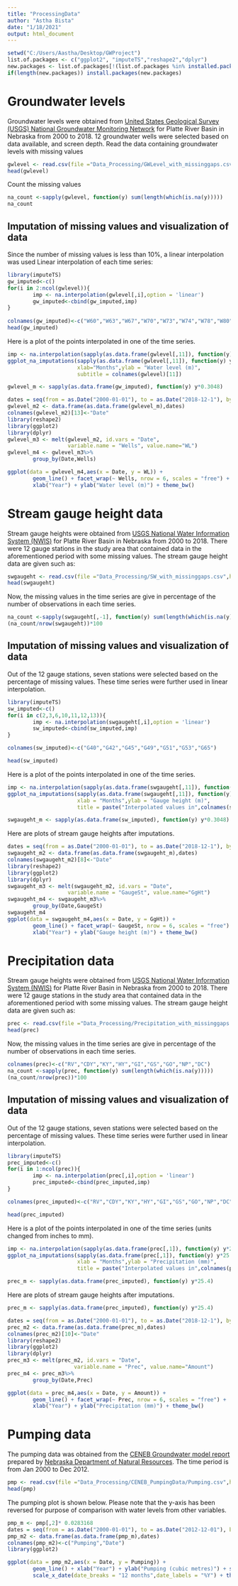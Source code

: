 ```yaml
---
title: "ProcessingData"
author: "Astha Bista"
date: "1/18/2021"
output: html_document
---
```

```r
setwd("C:/Users/Aastha/Desktop/GWProject")
list.of.packages <- c("ggplot2", "imputeTS","reshape2","dplyr")
new.packages <- list.of.packages[!(list.of.packages %in% installed.packages()[,"Package"])]
if(length(new.packages)) install.packages(new.packages)
```

# Groundwater levels
Groundwater levels were obtained from [United States Geological Survey (USGS) National Groundwater Monitoring Network](https://cida.usgs.gov/ngwmn/) for Platte River Basin in Nebraska from 2000 to 2018. 12 groundwater wells were selected based on data available, and screen depth. 
Read the data containing groundwater levels with missing values

```r
gwlevel <- read.csv(file ="Data_Processing/GWLevel_with_missinggaps.csv",header = TRUE)
head(gwlevel)
```

Count the missing values
```r
na_count <-sapply(gwlevel, function(y) sum(length(which(is.na(y)))))
na_count
```


## Imputation of missing values and visualization of data

Since the number of missing values is less than 10%, a linear interpolation was used
Linear interpolation of each time series:

```r
library(imputeTS)
gw_imputed<-c()
for(i in 2:ncol(gwlevel)){
        imp <- na.interpolation(gwlevel[,i],option = 'linear')
        gw_imputed<-cbind(gw_imputed,imp)
}
       
colnames(gw_imputed)<-c("W60","W63","W67","W70","W73","W74","W78","W80","W81","W115","W116","W118")
head(gw_imputed)
```
Here is a plot of the points interpolated in one of the time series.
```r
imp <- na.interpolation(sapply(as.data.frame(gwlevel[,11]), function(y) y*0.3048),option = 'linear')
ggplot_na_imputations(sapply(as.data.frame(gwlevel[,11]), function(y) y*0.3048),imp,
                      xlab="Months",ylab = "Water level (m)",
                      subtitle = colnames(gwlevel)[11])
```
```r
gwlevel_m <- sapply(as.data.frame(gw_imputed), function(y) y*0.3048)
```

```r
dates = seq(from = as.Date("2000-01-01"), to = as.Date("2018-12-1"), by = 'month')
gwlevel_m2 <- data.frame(as.data.frame(gwlevel_m),dates)
colnames(gwlevel_m2)[13]<-"Date"
library(reshape2)
library(ggplot2)
library(dplyr)
gwlevel_m3 <- melt(gwlevel_m2, id.vars = "Date", 
                   variable.name = "Wells", value.name="WL")
gwlevel_m4 <- gwlevel_m3%>%
        group_by(Date,Wells)

ggplot(data = gwlevel_m4,aes(x = Date, y = WL)) + 
        geom_line() + facet_wrap(~ Wells, nrow = 6, scales = "free") +
        xlab("Year") + ylab("Water level (m)") + theme_bw()
```


# Stream gauge height data
Stream gauge heights were obtained from [USGS National Water Information System (NWIS)](https://waterdata.usgs.gov/nwis) for Platte River Basin in Nebraska from 2000 to 2018. There were 12 gauge stations in the study area that contained data in the aforementioned period with some missing values. 
The stream gauge height data are given such as:

```r
swgaugeht <- read.csv(file ="Data_Processing/SW_with_missinggaps.csv",header = TRUE)
head(swgaugeht)
```
Now, the missing values in the time series are give in percentage of the number of observations in each time series.
```r
na_count <-sapply(swgaugeht[,-1], function(y) sum(length(which(is.na(y)))))
(na_count/nrow(swgaugeht))*100
```
## Imputation of missing values and visualization of data

Out of the 12 gauge stations, seven stations were selected based on the percentage of missing values. These time series were further used in linear interpolation.

```r
library(imputeTS)
sw_imputed<-c()
for(i in c(2,3,6,10,11,12,13)){
        imp <- na.interpolation(swgaugeht[,i],option = 'linear')
        sw_imputed<-cbind(sw_imputed,imp)
}

colnames(sw_imputed)<-c("G40","G42","G45","G49","G51","G53","G65")

head(sw_imputed)
```
Here is a plot of the points interpolated in one of the time series.
```r
imp <- na.interpolation(sapply(as.data.frame(swgaugeht[,11]), function(y) y*0.3048),option = 'linear')
ggplot_na_imputations(sapply(as.data.frame(swgaugeht[,11]), function(y) y*0.3048),imp,
                      xlab = "Months",ylab = "Gauge height (m)",
                      title = paste("Interpolated values in",colnames(swgaugeht)[11]))
```
```r
swgaugeht_m <- sapply(as.data.frame(sw_imputed), function(y) y*0.3048)
```

Here are plots of stream gauge heights after imputations.

```r
dates = seq(from = as.Date("2000-01-01"), to = as.Date("2018-12-1"), by = 'month')
swgaugeht_m2 <- data.frame(as.data.frame(swgaugeht_m),dates)
colnames(swgaugeht_m2)[8]<-"Date"
library(reshape2)
library(ggplot2)
library(dplyr)
swgaugeht_m3 <- melt(swgaugeht_m2, id.vars = "Date", 
                   variable.name = "GaugeSt", value.name="GgHt")
swgaugeht_m4 <- swgaugeht_m3%>%
        group_by(Date,GaugeSt)
swgaugeht_m4
ggplot(data = swgaugeht_m4,aes(x = Date, y = GgHt)) + 
        geom_line() + facet_wrap(~ GaugeSt, nrow = 6, scales = "free") +
        xlab("Year") + ylab("Gauge height (m)") + theme_bw()
```



# Precipitation data
Stream gauge heights were obtained from [USGS National Water Information System (NWIS)](https://waterdata.usgs.gov/nwis) for Platte River Basin in Nebraska from 2000 to 2018. There were 12 gauge stations in the study area that contained data in the aforementioned period with some missing values. 
The stream gauge height data are given such as:

```r
prec <- read.csv(file ="Data_Processing/Precipitation_with_missinggaps.csv",header = TRUE)
head(prec)
```
Now, the missing values in the time series are give in percentage of the number of observations in each time series.
```r
colnames(prec)<-c("RV","CDY","KY","HY","GI","GS","GO","NP","DC")
na_count <-sapply(prec, function(y) sum(length(which(is.na(y)))))
(na_count/nrow(prec))*100
```
## Imputation of missing values and visualization of data

Out of the 12 gauge stations, seven stations were selected based on the percentage of missing values. These time series were further used in linear interpolation.

```r
library(imputeTS)
prec_imputed<-c()
for(i in 1:ncol(prec)){
        imp <- na.interpolation(prec[,i],option = 'linear')
        prec_imputed<-cbind(prec_imputed,imp)
}

colnames(prec_imputed)<-c("RV","CDY","KY","HY","GI","GS","GO","NP","DC")

head(prec_imputed)
```
Here is a plot of the points interpolated in one of the time series (units changed from inches to mm).
```r
imp <- na.interpolation(sapply(as.data.frame(prec[,1]), function(y) y*25.4),option = 'linear')
ggplot_na_imputations(sapply(as.data.frame(prec[,1]), function(y) y*25.4),imp,
                      xlab = "Months",ylab = "Precipitation (mm)",
                      title = paste("Interpolated values in",colnames(prec_imputed)[1]))

```
```r
prec_m <- sapply(as.data.frame(prec_imputed), function(y) y*25.4)
```

Here are plots of stream gauge heights after imputations.

```r
prec_m <- sapply(as.data.frame(prec_imputed), function(y) y*25.4)

dates = seq(from = as.Date("2000-01-01"), to = as.Date("2018-12-1"), by = 'month')
prec_m2 <- data.frame(as.data.frame(prec_m),dates)
colnames(prec_m2)[10]<-"Date"
library(reshape2)
library(ggplot2)
library(dplyr)
prec_m3 <- melt(prec_m2, id.vars = "Date", 
                     variable.name = "Prec", value.name="Amount")
prec_m4 <- prec_m3%>%
        group_by(Date,Prec)

ggplot(data = prec_m4,aes(x = Date, y = Amount)) + 
        geom_line() + facet_wrap(~ Prec, nrow = 6, scales = "free") +
        xlab("Year") + ylab("Precipitation (mm)") + theme_bw()
```
# Pumping data
The pumping data was obtained from the [CENEB Groundwater model report](https://dnr.nebraska.gov/CENEB-Groundwater-Model) prepared by [Nebraska Department of Natural Resources](https://dnr.nebraska.gov/). The time period is from Jan 2000 to Dec 2012.


```r
pmp <- read.csv(file ="Data_Processing/CENEB_PumpingData/Pumping.csv",header = TRUE)
head(pmp)
```

The pumping plot is shown below. Please note that the y-axis has been reversed for purpose of comparison with water levels from other variables.
```r
pmp_m <- pmp[,2]* 0.0283168
dates = seq(from = as.Date("2000-01-01"), to = as.Date("2012-12-01"), by = 'month')
pmp_m2 <- data.frame(as.data.frame(pmp_m),dates)
colnames(pmp_m2)<-c("Pumping","Date")
library(ggplot2)
```
```r
ggplot(data = pmp_m2,aes(x = Date, y = Pumping)) + 
        geom_line() + xlab("Year") + ylab("Pumping (cubic metres)") + scale_y_reverse()+
        scale_x_date(date_breaks = "12 months",date_labels = "%Y") + theme_bw()

```

